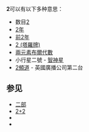 
'''2'''可以有以下多种意思：
*数目[[2|2]]
*[[2年|2年]]
*[[前2年|前2年]]
*[[2_(塔羅牌)|2 (塔羅牌)]]
*[[兩元素布爾代數|兩元素布爾代數]]
*小行星二號 - [[智神星|智神星]]
*[[英國廣播公司第二台|2頻道]] - 英國廣播公司第二台
== 参见 ==
* [[二部|二部]]
* [[2+2|2+2]]
* {{Lookfrom|2}}
* {{Lookfrom|二}}

{{disambig|Cat=数字消歧义}}